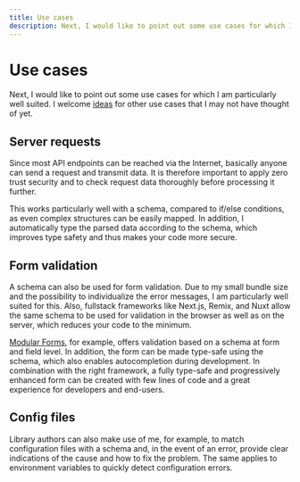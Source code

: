 ```yaml
---
title: Use cases
description: Next, I would like to point out some use cases for which I am particularly well suited. I welcome ideas for other use cases that I may not have thought of yet.
---
```


# Use cases

Next, I would like to point out some use cases for which I am particularly well suited. I welcome [ideas](https://github.com/fabian-hiller/valibot/issues/new) for other use cases that I may not have thought of yet.

## Server requests

Since most API endpoints can be reached via the Internet, basically anyone can send a request and transmit data. It is therefore important to apply zero trust security and to check request data thoroughly before processing it further.

This works particularly well with a schema, compared to if/else conditions, as even complex structures can be easily mapped. In addition, I automatically type the parsed data according to the schema, which improves type safety and thus makes your code more secure.

## Form validation

A schema can also be used for form validation. Due to my small bundle size and the possibility to individualize the error messages, I am particularly well suited for this. Also, fullstack frameworks like Next.js, Remix, and Nuxt allow the same schema to be used for validation in the browser as well as on the server, which reduces your code to the minimum.

[Modular Forms](https://modularforms.dev/react/guides/validate-your-fields#schema-validation), for example, offers validation based on a schema at form and field level. In addition, the form can be made type-safe using the schema, which also enables autocompletion during development. In combination with the right framework, a fully type-safe and progressively enhanced form can be created with few lines of code and a great experience for developers and end-users.

## Config files

Library authors can also make use of me, for example, to match configuration files with a schema and, in the event of an error, provide clear indications of the cause and how to fix the problem. The same applies to environment variables to quickly detect configuration errors.
